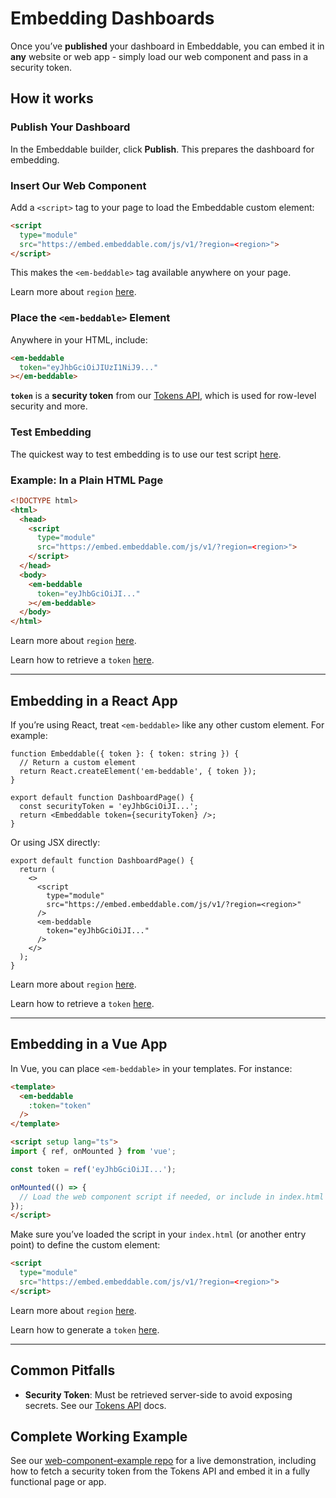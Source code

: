 # Embedding Dashboards

Once you’ve **published** your dashboard in Embeddable, you can embed it in **any** website or web app - simply load our web component and pass in a security token. 

## How it works

<Steps>

### Publish Your Dashboard

In the Embeddable builder, click **Publish**. This prepares the dashboard for embedding.

### Insert Our Web Component

Add a `<script>` tag to your page to load the Embeddable custom element:

```html
<script 
  type="module"
  src="https://embed.embeddable.com/js/v1/?region=<region>">
</script>
```

This makes the `<em-beddable>` tag available anywhere on your page.

Learn more about `region` [here](/deployment/deployment-regions).

### Place the `<em-beddable>` Element

Anywhere in your HTML, include:

```html
<em-beddable
  token="eyJhbGciOiJIUzI1NiJ9..."
></em-beddable>
```

**`token`** is a **security token** from our [Tokens API](/deployment/tokens-api), which is used for row-level security and more.

</Steps>

### Test Embedding

The quickest way to test embedding is to use our test script [here](/getting-started/first-embeddable#embed-your-dashboard).

### Example: In a Plain HTML Page

```html
<!DOCTYPE html>
<html>
  <head>
    <script 
      type="module"
      src="https://embed.embeddable.com/js/v1/?region=<region>">
    </script>
  </head>
  <body>
    <em-beddable 
      token="eyJhbGciOiJI..."
    ></em-beddable>
  </body>
</html>
```

Learn more about `region` [here](/deployment/deployment-regions).

Learn how to retrieve a `token` [here](/deployment/tokens-api).

---

## Embedding in a React App

If you’re using React, treat `<em-beddable>` like any other custom element. For example:

```tsx
function Embeddable({ token }: { token: string }) {
  // Return a custom element
  return React.createElement('em-beddable', { token });
}

export default function DashboardPage() {
  const securityToken = 'eyJhbGciOiJI...'; 
  return <Embeddable token={securityToken} />;
}
```

Or using JSX directly:

```tsx
export default function DashboardPage() {
  return (
    <>
      <script
        type="module"
        src="https://embed.embeddable.com/js/v1/?region=<region>"
      />
      <em-beddable
        token="eyJhbGciOiJI..."
      />
    </>
  );
}
```

Learn more about `region` [here](/deployment/deployment-regions).

Learn how to retrieve a `token` [here](/deployment/tokens-api).

---

## Embedding in a Vue App

In Vue, you can place `<em-beddable>` in your templates. For instance:

```html
<template>
  <em-beddable
    :token="token"
  />
</template>

<script setup lang="ts">
import { ref, onMounted } from 'vue';

const token = ref('eyJhbGciOiJI...');

onMounted(() => {
  // Load the web component script if needed, or include in index.html
});
</script>
```

Make sure you’ve loaded the script in your `index.html` (or another entry point) to define the custom element:

```html
<script 
  type="module"
  src="https://embed.embeddable.com/js/v1/?region=<region>">
</script>
```

Learn more about `region` [here](/deployment/deployment-regions).

Learn how to generate a `token` [here](/deployment/tokens-api).

---

## Common Pitfalls

- **Security Token**: Must be retrieved server-side to avoid exposing secrets. See our [Tokens API](/deployment/tokens-api) docs.  

## Complete Working Example

See our [web-component-example repo](https://github.com/embeddable-hq/web-component-example/tree/main/client) for a live demonstration, including how to fetch a security token from the Tokens API and embed it in a fully functional page or app.
